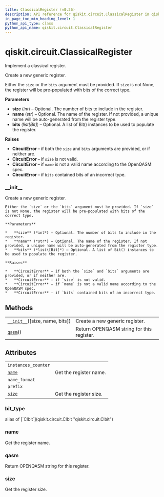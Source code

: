 ```yaml
---
title: ClassicalRegister (v0.26)
description: API reference for qiskit.circuit.ClassicalRegister in qiskit v0.26
in_page_toc_min_heading_level: 1
python_api_type: class
python_api_name: qiskit.circuit.ClassicalRegister
---
```


<span id="qiskit-circuit-classicalregister" />

# qiskit.circuit.ClassicalRegister

<Class id="qiskit.circuit.ClassicalRegister" isDedicatedPage={true} github="https://github.com/qiskit/qiskit/tree/stable/0.17/qiskit/circuit/classicalregister.py" signature="ClassicalRegister(size=None, name=None, bits=None)" modifiers="class">
  Implement a classical register.

  Create a new generic register.

  Either the `size` or the `bits` argument must be provided. If `size` is not None, the register will be pre-populated with bits of the correct type.

  **Parameters**

  *   **size** (*int*) – Optional. The number of bits to include in the register.
  *   **name** (*str*) – Optional. The name of the register. If not provided, a unique name will be auto-generated from the register type.
  *   **bits** (*list\[Bit]*) – Optional. A list of Bit() instances to be used to populate the register.

  **Raises**

  *   **CircuitError** – if both the `size` and `bits` arguments are provided, or if neither are.
  *   **CircuitError** – if `size` is not valid.
  *   **CircuitError** – if `name` is not a valid name according to the OpenQASM spec.
  *   **CircuitError** – if `bits` contained bits of an incorrect type.

  ### \_\_init\_\_

  <Function id="qiskit.circuit.ClassicalRegister.__init__" signature="__init__(size=None, name=None, bits=None)">
    Create a new generic register.

    Either the `size` or the `bits` argument must be provided. If `size` is not None, the register will be pre-populated with bits of the correct type.

    **Parameters**

    *   **size** (*int*) – Optional. The number of bits to include in the register.
    *   **name** (*str*) – Optional. The name of the register. If not provided, a unique name will be auto-generated from the register type.
    *   **bits** (*list\[Bit]*) – Optional. A list of Bit() instances to be used to populate the register.

    **Raises**

    *   **CircuitError** – if both the `size` and `bits` arguments are provided, or if neither are.
    *   **CircuitError** – if `size` is not valid.
    *   **CircuitError** – if `name` is not a valid name according to the OpenQASM spec.
    *   **CircuitError** – if `bits` contained bits of an incorrect type.
  </Function>

  ## Methods

  |                                                                                                                           |                                           |
  | ------------------------------------------------------------------------------------------------------------------------- | ----------------------------------------- |
  | [`__init__`](#qiskit.circuit.ClassicalRegister.__init__ "qiskit.circuit.ClassicalRegister.__init__")(\[size, name, bits]) | Create a new generic register.            |
  | [`qasm`](#qiskit.circuit.ClassicalRegister.qasm "qiskit.circuit.ClassicalRegister.qasm")()                                | Return OPENQASM string for this register. |

  ## Attributes

  |                                                                                          |                        |
  | ---------------------------------------------------------------------------------------- | ---------------------- |
  | `instances_counter`                                                                      |                        |
  | [`name`](#qiskit.circuit.ClassicalRegister.name "qiskit.circuit.ClassicalRegister.name") | Get the register name. |
  | `name_format`                                                                            |                        |
  | `prefix`                                                                                 |                        |
  | [`size`](#qiskit.circuit.ClassicalRegister.size "qiskit.circuit.ClassicalRegister.size") | Get the register size. |

  ### bit\_type

  <Attribute id="qiskit.circuit.ClassicalRegister.bit_type">
    alias of [`Clbit`](qiskit.circuit.Clbit "qiskit.circuit.Clbit")
  </Attribute>

  ### name

  <Attribute id="qiskit.circuit.ClassicalRegister.name">
    Get the register name.
  </Attribute>

  ### qasm

  <Function id="qiskit.circuit.ClassicalRegister.qasm" signature="qasm()">
    Return OPENQASM string for this register.
  </Function>

  ### size

  <Attribute id="qiskit.circuit.ClassicalRegister.size">
    Get the register size.
  </Attribute>
</Class>


